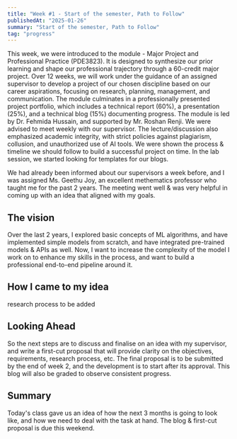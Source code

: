 ```yaml
---
title: "Week #1 - Start of the semester, Path to Follow"
publishedAt: "2025-01-26"
summary: "Start of the semester, Path to Follow"
tag: "progress"
---
```


This week, we were introduced to the module - Major Project and Professional Practice (PDE3823). It is designed to synthesize our prior learning and shape our professional trajectory through a 60-credit major project.
Over 12 weeks, we will work under the guidance of an assigned supervisor to develop a project of our chosen discipline based on our career aspirations, focusing on research, planning, management, and communication. 
The module culminates in a professionally presented project portfolio, which includes a technical report (60%), a presentation (25%), and a technical blog (15%) documenting progress.
The module is led by Dr. Fehmida Hussain, and supported by Mr. Roshan Renji. We were advised to meet weekly with our supervisor. 
The lecture/discussion also emphasized academic integrity, with strict policies against plagiarism, collusion, and unauthorized use of AI tools.
We were shown the process & timeline we should follow to build a successful project on time. 
In the lab session, we started looking for templates for our blogs. 

We had already been informed about our supervisors a week before, and I was assigned Ms. Geethu Joy, an excellent methematics professor who taught me for the past 2 years. The meeting went well & was very helpful in coming up with an idea that aligned with my goals.


## The vision

Over the last 2 years, I explored basic concepts of ML algorithms, and have implemented simple models from scratch, and have integrated pre-trained models & APIs as well. Now, I want to increase the complexity of the model I work on to enhance my skills in the process, and want to build a professional end-to-end pipeline around it. 

## How I came to my idea

research process to be added

## Looking Ahead

So the next steps are to discuss and finalise on an idea with my supervisor, and write a first-cut proposal that will provide clarity on the objectives, requirements, research process, etc. The final proposal is to be submitted by the end of week 2, and the development is to start after its approval.
This blog will also be graded to observe consistent progress. 

## Summary

Today's class gave us an idea of how the next 3 months is going to look like, and how we need to deal with the task at hand. The blog & first-cut proposal is due this weekend. 
